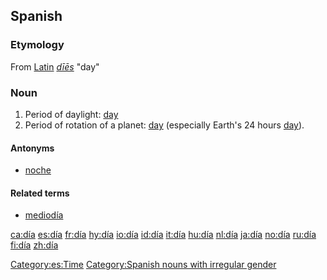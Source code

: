 {{see|dia|Dia}}

==Spanish==
[[Category:es:Time]]
===Etymology===
From [[Latin]] ''[[dies#Latin|dīēs]]'' "day"

===Noun===
{{es-noun-m}}

#Period of daylight: [[day]]
#Period of rotation of a planet: [[day]] (especially Earth's 24 hours [[day]]).

====Antonyms====
*[[noche]]

====Related terms====
*[[mediodía]]

[[Category:Spanish nouns with irregular gender]]

[[ca:día]]
[[es:día]]
[[fr:día]]
[[hy:día]]
[[io:día]]
[[id:día]]
[[it:día]]
[[hu:día]]
[[nl:día]]
[[ja:día]]
[[no:día]]
[[ru:día]]
[[fi:día]]
[[zh:día]]